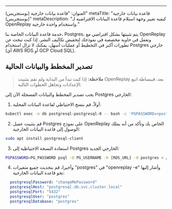 ---
العنوان: "قاعدة بيانات خارجية (بوستجريس)"
metaTitle: "قاعدة بيانات خارجية (بوستجريس)"
metaDescription: "كيفية تغيير وجهة استلام قاعدة البيانات الافتراضية لـ OpenReplay واستخدام واحدة خارجية."

خدمة قاعدة البيانات الخاصة بنا، Postgres، يتم تثبيتها بشكل افتراضي مع OpenReplay وتعمل في حاوية مخصصة في نموذجك لتخفيض تكاليف النشر. إذا كنت تبحث عن تطورات أكبر في التخطيط أو عمليات أسهل، يمكنك لا تزال استخدام Postgres خارجي (أي AWS RDS أو GCP Cloud SQL).

## تصدير المخطط والبيانات الحالية

> **ملاحظة:** إذا كنت تبدأ من البداية ولم تقم بتثبيت OpenReplay بعد، فببساطة اتبع الإعدادات وتجاهل الخطوات التالية.

يجب تصدير المخطط والبيانات المسجلة الآن إلى Postgres الخارجي:

1. أولاً، قم بنسخ الاحتياطي لقاعدة البيانات المحلية:


```bash
kubectl exec -n db postgresql-postgresql-0 -- bash -c 'PGPASSWORD=<postgresPassword from vars.yaml> pg_dumpall -U postgres '"  > ~/path/to/dump.sql
```


2. قم بتثبيت عميل Postgres على نموذج OpenReplay الخاص بك وتأكد من أنه يملك الوصول إلى قاعدة البيانات الخارجية:


```bash
sudo apt install postgresql-client
```


3. استعادة النسخة الاحتياطية إلى Postgres الخارجي الجديد:


```bash
PGPASSWORD=PG_PASSWORD psql -U PG_USERNAME -h [RDS_URL} -d postgres < /path/to/dump.sql
```


4. وأخيرا، قم بتحديث جميع متغيرات "postgres" في "openreplay -e" وأشار إليها نحو قاعدة البيانات الخارجية:


```yaml
  postgresqlPassword: "changeMePassword"
  postgresqlHost: "postgresql.db.svc.cluster.local"
  postgresqlPort: "5432"
  postgresqlUser: "postgres"
  postgresqlDatabase: "postgres"
```

